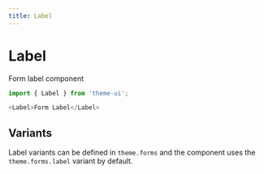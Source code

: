 ```yaml
---
title: Label
---
```


# Label

Form label component

```js
import { Label } from 'theme-ui';
```

```js
<Label>Form Label</Label>
```

## Variants

Label variants can be defined in `theme.forms` and the component uses the `theme.forms.label` variant by default.
